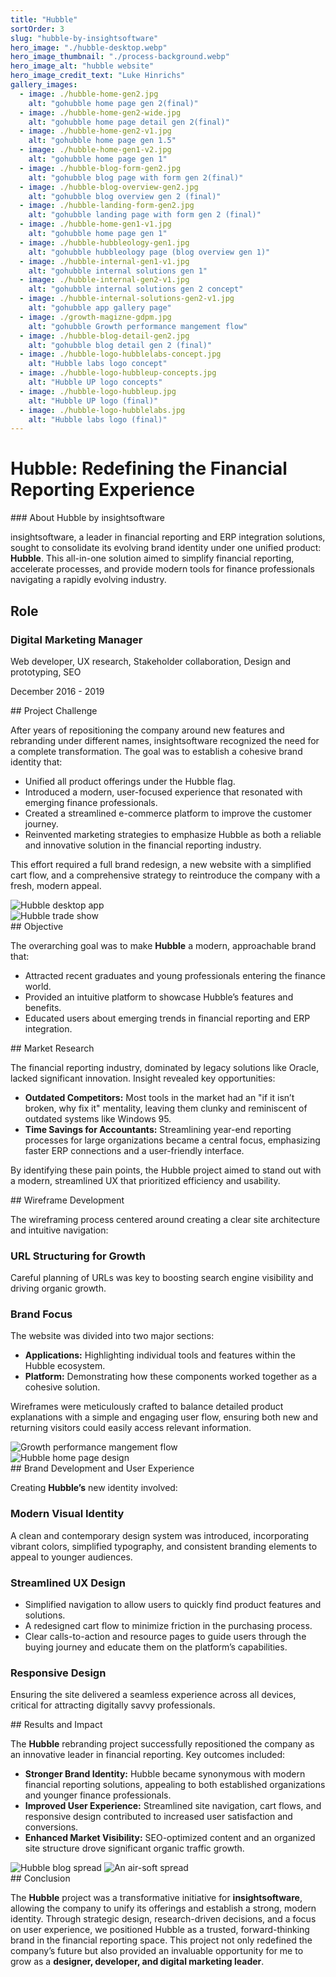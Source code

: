 ```yaml
---
title: "Hubble"
sortOrder: 3
slug: "hubble-by-insightsoftware"
hero_image: "./hubble-desktop.webp"
hero_image_thumbnail: "./process-background.webp"
hero_image_alt: "hubble website"
hero_image_credit_text: "Luke Hinrichs"
gallery_images:
  - image: ./hubble-home-gen2.jpg
    alt: "gohubble home page gen 2(final)"
  - image: ./hubble-home-gen2-wide.jpg
    alt: "gohubble home page detail gen 2(final)"
  - image: ./hubble-home-gen2-v1.jpg
    alt: "gohubble home page gen 1.5"
  - image: ./hubble-home-gen1-v2.jpg
    alt: "gohubble home page gen 1"
  - image: ./hubble-blog-form-gen2.jpg
    alt: "gohubble blog page with form gen 2(final)"
  - image: ./hubble-blog-overview-gen2.jpg
    alt: "gohubble blog overview gen 2 (final)"
  - image: ./hubble-landing-form-gen2.jpg
    alt: "gohubble landing page with form gen 2 (final)"
  - image: ./hubble-home-gen1-v1.jpg
    alt: "gohubble home page gen 1"
  - image: ./hubble-hubbleology-gen1.jpg
    alt: "gohubble hubbleology page (blog overview gen 1)"
  - image: ./hubble-internal-gen1-v1.jpg
    alt: "gohubble internal solutions gen 1"
  - image: ./hubble-internal-gen2-v1.jpg
    alt: "gohubble internal solutions gen 2 concept"
  - image: ./hubble-internal-solutions-gen2-v1.jpg
    alt: "gohubble app gallery page"
  - image: ./growth-magizne-gdpm.jpg
    alt: "gohubble Growth performance mangement flow"
  - image: ./hubble-blog-detail-gen2.jpg
    alt: "gohubble blog detail gen 2 (final)"
  - image: ./hubble-logo-hubblelabs-concept.jpg
    alt: "Hubble labs logo concept"
  - image: ./hubble-logo-hubbleup-concepts.jpg
    alt: "Hubble UP logo concepts"
  - image: ./hubble-logo-hubbleup.jpg
    alt: "Hubble UP logo (final)"
  - image: ./hubble-logo-hubblelabs.jpg
    alt: "Hubble labs logo (final)"
---
```



# Hubble: Redefining the Financial Reporting Experience

<ProjectSection twoColumn leftSide={true}>
<div>
### About Hubble by insightsoftware

insightsoftware, a leader in financial reporting and ERP integration solutions, sought to consolidate its evolving brand identity under one unified product: **Hubble**. This all-in-one solution aimed to simplify financial reporting, accelerate processes, and provide modern tools for finance professionals navigating a rapidly evolving industry.
</div>
<div>
    <h2>Role</h2>
    <h3>Digital Marketing Manager</h3>
    <p className="font-thin">Web developer, UX research, Stakeholder collaboration, Design and prototyping, SEO</p>
    <p>December 2016 - 2019</p>
  </div>
</ProjectSection>

<ProjectSection bgColor="bg-slate-50" extraClasses="flex items-center" fiftyFifty>
<div fiftyFifty>
## Project Challenge

After years of repositioning the company around new features and rebranding under different names, insightsoftware recognized the need for a complete transformation. The goal was to establish a cohesive brand identity that:

- Unified all product offerings under the Hubble flag.
- Introduced a modern, user-focused experience that resonated with emerging finance professionals.
- Created a streamlined e-commerce platform to improve the customer journey.
- Reinvented marketing strategies to emphasize Hubble as both a reliable and innovative solution in the financial reporting industry.

This effort required a full brand redesign, a new website with a simplified cart flow, and a comprehensive strategy to reintroduce the company with a fresh, modern appeal.
</div>
<div>
<Image src="hubble/hubble-desktop.webp" alt="Hubble desktop app" className="w-full rounded-lg" />
</div>
</ProjectSection>


<ProjectSection fiftyFifty>
<div>
<Image src="hubble/hubble_event_photo.jpg" alt="Hubble trade show" className="w-full rounded-lg" />
</div>
<div>
## Objective

The overarching goal was to make **Hubble** a modern, approachable brand that:

- Attracted recent graduates and young professionals entering the finance world.
- Provided an intuitive platform to showcase Hubble’s features and benefits.
- Educated users about emerging trends in financial reporting and ERP integration.
</div>
</ProjectSection>


<ProjectSection bgColor="bg-slate-50" extraClasses="flex items-center">
## Market Research

The financial reporting industry, dominated by legacy solutions like Oracle, lacked significant innovation. Insight revealed key opportunities:

- **Outdated Competitors:** Most tools in the market had an "if it isn’t broken, why fix it" mentality, leaving them clunky and reminiscent of outdated systems like Windows 95.
- **Time Savings for Accountants:** Streamlining year-end reporting processes for large organizations became a central focus, emphasizing faster ERP connections and a user-friendly interface.

By identifying these pain points, the Hubble project aimed to stand out with a modern, streamlined UX that prioritized efficiency and usability.
</ProjectSection>

<ProjectSection fiftyFifty>
<div>
## Wireframe Development

The wireframing process centered around creating a clear site architecture and intuitive navigation:

### **URL Structuring for Growth**
Careful planning of URLs was key to boosting search engine visibility and driving organic growth.

### **Brand Focus**
The website was divided into two major sections:

- **Applications:** Highlighting individual tools and features within the Hubble ecosystem.
- **Platform:** Demonstrating how these components worked together as a cohesive solution.

Wireframes were meticulously crafted to balance detailed product explanations with a simple and engaging user flow, ensuring both new and returning visitors could easily access relevant information.
</div>
<div>
<Image src="hubble/dry-erase-board.jpg" alt="Growth performance mangement flow" className="w-full rounded-lg" />
</div>
</ProjectSection>

<ProjectSection bgColor="bg-slate-50" fiftyFifty>
<div>
<Image src="hubble/hubble-home-page-redesign.jpg" alt="Hubble home page design" className="w-full rounded-lg" />
</div>
<div>
## Brand Development and User Experience

Creating **Hubble’s** new identity involved:

### **Modern Visual Identity**
A clean and contemporary design system was introduced, incorporating vibrant colors, simplified typography, and consistent branding elements to appeal to younger audiences.

### **Streamlined UX Design**

- Simplified navigation to allow users to quickly find product features and solutions.
- A redesigned cart flow to minimize friction in the purchasing process.
- Clear calls-to-action and resource pages to guide users through the buying journey and educate them on the platform’s capabilities.

### **Responsive Design**
Ensuring the site delivered a seamless experience across all devices, critical for attracting digitally savvy professionals.
</div>
</ProjectSection>

<ProjectSection fiftyFifty>
<div>
## Results and Impact

The **Hubble** rebranding project successfully repositioned the company as an innovative leader in financial reporting. Key outcomes included:

- **Stronger Brand Identity:** Hubble became synonymous with modern financial reporting solutions, appealing to both established organizations and younger finance professionals.
- **Improved User Experience:** Streamlined site navigation, cart flows, and responsive design contributed to increased user satisfaction and conversions.
- **Enhanced Market Visibility:** SEO-optimized content and an organized site structure drove significant organic traffic growth.
</div>
<div>
<Image src="hubble/growth-magizne.jpg" alt="Hubble blog spread" className="w-full rounded-lg mb-6" />

<Image src="hubble/hubble-blog-redesign.jpg" alt="An air-soft spread" className="w-full rounded-lg" />
</div>
</ProjectSection>


<ProjectSection bgColor="bg-slate-50">
## Conclusion

The **Hubble** project was a transformative initiative for **insightsoftware**, allowing the company to unify its offerings and establish a strong, modern identity. Through strategic design, research-driven decisions, and a focus on user experience, we positioned Hubble as a trusted, forward-thinking brand in the financial reporting space. This project not only redefined the company’s future but also provided an invaluable opportunity for me to grow as a **designer, developer, and digital marketing leader**.
</ProjectSection>
